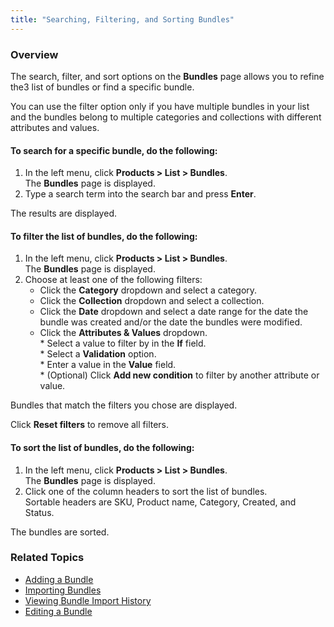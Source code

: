 ```yaml
---
title: "Searching, Filtering, and Sorting Bundles"
---
```


### Overview

The search, filter, and sort options on the **Bundles** page allows you to refine the3 list of bundles or find a specific bundle.

You can use the filter option only if you have multiple bundles in your list and the bundles belong to multiple categories and collections with different attributes and values.

#### To search for a specific bundle, do the following:

1. In the left menu, click **Products > List > Bundles**.  
The **Bundles** page is displayed.
2. Type a search term into the search bar and press **Enter**.

The results are displayed.

#### To filter the list of bundles, do the following:

1. In the left menu, click **Products > List > Bundles**.  
The **Bundles** page is displayed.
2. Choose at least one of the following filters:  
   * Click the **Category** dropdown and select a category.  
   * Click the **Collection** dropdown and select a collection.  
   * Click the **Date** dropdown and select a date range for the date the bundle was created and/or the date the bundles were modified.  
   * Click the **Attributes & Values** dropdown.  
         * Select a value to filter by in the **If** field.  
         * Select a **Validation** option.  
         * Enter a value in the **Value** field.  
         * (Optional) Click **Add new condition** to filter by another attribute or value.

Bundles that match the filters you chose are displayed.

Click **Reset filters** to remove all filters.

#### To sort the list of bundles, do the following:

1. In the left menu, click **Products > List > Bundles**.  
The **Bundles** page is displayed.
2. Click one of the column headers to sort the list of bundles.  
Sortable headers are SKU, Product name, Category, Created, and Status.

The bundles are sorted.

### Related Topics

* [Adding a Bundle](/docs/products-adding-bundle)
* [Importing Bundles](/docs/products-importing-bundles)
* [Viewing Bundle Import History](/docs/products-viewing-bundle-import-history)
* [Editing a Bundle](/docs/editing-a-bundle)